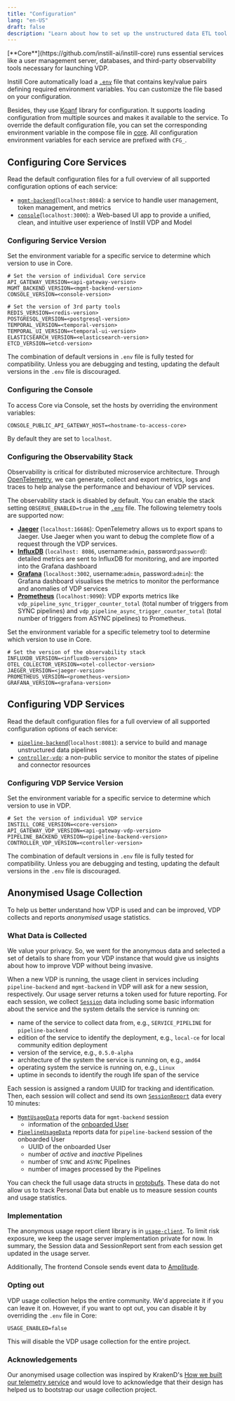 ```yaml
---
title: "Configuration"
lang: "en-US"
draft: false
description: "Learn about how to set up the unstructured data ETL tool Instill Core https://github.com/instill-ai/instill-core"
---
```


<InfoBlock type="info" title="info">
  [**Core**](https://github.com/instill-ai/instill-core) runs essential services like a
  user management server, databases, and third-party observability tools
  necessary for launching VDP.
</InfoBlock>

Instill Core automatically load a [`.env`](https://github.com/instill-ai/instill-core/blob/main/.env) file that contains key/value pairs defining required environment variables.
You can customize the file based on your configuration.

Besides, they use [Koanf](https://github.com/knadh/koanf) library for configuration. It supports loading configuration from multiple sources and makes it available to the service.
To override the default configuration file, you can set the corresponding environment variable in the compose file in [core](https://github.com/instill-ai/instill-core/blob/main/docker-compose.yml).
All configuration environment variables for each service are prefixed with `CFG_`.

## Configuring Core Services

Read the default configuration files for a full overview of all supported configuration options of each service:

- [`mgmt-backend`](https://github.com/instill-ai/mgmt-backend/blob/main/config/config.yaml)(`localhost:8084`): a service to handle user management, token management, and metrics
- [`console`](https://github.com/instill-ai/console/blob/main/.env)(`localhost:3000`): a Web-based UI app to provide a unified, clean, and intuitive user experience of Instill VDP and Model

### Configuring Service Version

Set the environment variable for a specific service to determine which version to use in Core.

```shellscript .env
# Set the version of individual Core service
API_GATEWAY_VERSION=<api-gateway-version>
MGMT_BACKEND_VERSION=<mgmt-backend-version>
CONSOLE_VERSION=<console-version>

# Set the version of 3rd party tools
REDIS_VERSION=<redis-version>
POSTGRESQL_VERSION=<postgresql-version>
TEMPORAL_VERSION=<temporal-version>
TEMPORAL_UI_VERSION=<temporal-ui-version>
ELASTICSEARCH_VERSION=<elasticsearch-version>
ETCD_VERSION=<etcd-version>
```

The combination of default versions in `.env` file is fully tested for compatibility.
Unless you are debugging and testing, updating the default versions in the `.env` file is discouraged.

### Configuring the Console

To access Core via Console, set the hosts by overriding the environment variables:

```shellscript .env
CONSOLE_PUBLIC_API_GATEWAY_HOST=<hostname-to-access-core>
```

By default they are set to `localhost`.

### Configuring the Observability Stack

Observability is critical for distributed microservice architecture.
Through [OpenTelemetry](https://opentelemetry.io/), we can generate, collect and export metrics, logs and traces to help analyse the performance and behaviour of VDP services.

The observability stack is disabled by default. You can enable the stack setting `OBSERVE_ENABLED=true` in the [`.env`](https://github.com/instill-ai/instill-core/blob/main/.env) file.
The following telemetry tools are supported now:

- [**Jaeger**](https://www.jaegertracing.io/) (`localhost:16686`): OpenTelemetry allows us to export spans to Jaeger. Use Jaeger when you want to debug the complete flow of a request through the VDP services.
- [**InfluxDB**](https://www.influxdata.com/) (`localhost: 8086`, username:`admin`, password:`password`): detailed metrics are sent to InfluxDB for monitoring, and are imported into the Grafana dashboard
- [**Grafana**](https://grafana.com/) (`localhost:3002`, username:`admin`, password:`admin`): the Grafana dashboard visualises the metrics to monitor the performance and anomalies of VDP services
- [**Prometheus**](https://prometheus.io/) (`localhost:9090`): VDP exports metrics like `vdp_pipeline_sync_trigger_counter_total` (total number of triggers from SYNC pipelines) and `vdp_pipeline_async_trigger_counter_total` (total number of triggers from ASYNC pipelines) to Prometheus.

Set the environment variable for a specific telemetry tool to determine which version to use in Core.

```shellscript .env
# Set the version of the observability stack
INFLUXDB_VERSION=<influxdb-version>
OTEL_COLLECTOR_VERSION=<otel-collector-version>
JAEGER_VERSION=<jaeger-version>
PROMETHEUS_VERSION=<prometheus-version>
GRAFANA_VERSION=<grafana-version>
```

## Configuring VDP Services

Read the default configuration files for a full overview of all supported configuration options of each service:

- [`pipeline-backend`](https://github.com/instill-ai/pipeline-backend/blob/main/config/config.yaml)(`localhost:8081`): a service to build and manage unstructured data pipelines
- [`controller-vdp`](https://github.com/instill-ai/controller-vdp/blob/main/config/config.yaml): a non-public service to monitor the states of pipeline and connector resources

### Configuring VDP Service Version

Set the environment variable for a specific service to determine which version to use in VDP.

```shellscript .env
# Set the version of individual VDP service
INSTILL_CORE_VERSION=<core-version>
API_GATEWAY_VDP_VERSION=<api-gateway-vdp-version>
PIPELINE_BACKEND_VERSION=<pipeline-backend-version>
CONTROLLER_VDP_VERSION=<controller-version>
```

The combination of default versions in `.env` file is fully tested for compatibility.
Unless you are debugging and testing, updating the default versions in the `.env` file is discouraged.

## Anonymised Usage Collection

To help us better understand how VDP is used and can be improved, VDP collects and reports _anonymised_ usage statistics.

### What Data is Collected

<InfoBlock type="info" title="info">
  We value your privacy. So, we went for the anonymous data and selected a set
  of details to share from your VDP instance that would give us insights about
  how to improve VDP without being invasive.
</InfoBlock>

When a new VDP is running, the usage client in services including `pipeline-backend` and `mgmt-backend` in VDP will ask for a new session, respectively.
Our usage server returns a token used for future reporting.
For each session, we collect [`Session`](https://github.com/instill-ai/protobufs/blob/main/vdp/usage/v1alpha/usage.proto#L15-L66) data including some basic information about the service and the system details the service is running on:

- name of the service to collect data from, e.g., `SERVICE_PIPELINE` for `pipeline-backend`
- edition of the service to identify the deployment, e.g., `local-ce` for local community edition deployment
- version of the service, e.g., `0.5.0-alpha`
- architecture of the system the service is running on, e.g., `amd64`
- operating system the service is running on, e.g., `Linux`
- uptime in seconds to identify the rough life span of the service

Each session is assigned a random UUID for tracking and identification.
Then, each session will collect and send its own [`SessionReport`](https://github.com/instill-ai/protobufs/blob/main/vdp/usage/v1alpha/usage.proto#L153-L175) data every 10 minutes:

- [`MgmtUsageData`](https://github.com/instill-ai/protobufs/blob/main/vdp/usage/v1alpha/usage.proto#L68-L72) reports data for `mgmt-backend` session
  - information of the [onboarded User](../../quickstart#Authorisation)
- [`PipelineUsageData`](https://github.com/instill-ai/protobufs/blob/main/vdp/usage/v1alpha/usage.proto#L131-L153) reports data for `pipeline-backend` session of the onboarded User
  - UUID of the onboarded User
  - number of _active_ and _inactive_ Pipelines
  - number of `SYNC` and `ASYNC` Pipelines
  - number of images processed by the Pipelines

You can check the full usage data structs in [protobufs](https://github.com/instill-ai/protobufs/blob/main/vdp/usage/v1alpha/usage.proto).
These data do not allow us to track Personal Data but enable us to measure session counts and usage statistics.

### Implementation

The anonymous usage report client library is in [`usage-client`](https://github.com/instill-ai/usage-client).
To limit risk exposure, we keep the usage server implementation private for now.
In summary, the Session data and SessionReport sent from each session get updated in the usage server.

Additionally, The frontend Console sends event data to [Amplitude](https://amplitude.com).

### Opting out

VDP usage collection helps the entire community. We'd appreciate it if you can leave it on.
However, if you want to opt out, you can disable it by overriding the `.env` file in Core:

```shellscript .env
USAGE_ENABLED=false
```

This will disable the VDP usage collection for the entire project.

### Acknowledgements

Our anonymised usage collection was inspired by KrakenD's [How we built our telemetry service](https://www.krakend.io/blog/building-a-telemetry-service/)
and would love to acknowledge that their design has helped us to bootstrap our usage collection project.
